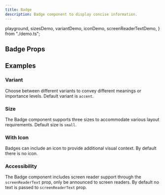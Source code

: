 ```yaml
---
title: Badge
description: Badge component to display concise information.
---
```


  playground,
  sizesDemo,
  variantDemo,
  iconDemo,
  screenReaderTextDemo,
} from "./demo.ts";

<Demo data={playground} />

## Badge Props

<auto-type-table path="./props.ts" name="BadgeProps" />

## Examples

### Variant

Choose between different variants to convey different meanings or importance levels. Default variant is `accent`.

<Demo data={variantDemo} />

### Size

The Badge component supports three sizes to accommodate various layout requirements. Default size is `small`.

<Demo data={sizesDemo} />

### With Icon

Badges can include an icon to provide additional visual context. By default there is no icon.

<Demo data={iconDemo} />

### Accessibility

The Badge component includes screen reader support through the `screenReaderText` prop, only be announced to screen readers. By default no text is passed to `screenReaderText` prop.

<Demo data={screenReaderTextDemo} />
